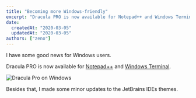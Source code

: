 ```yaml
---
title: "Becoming more Windows-friendly"
excerpt: "Dracula PRO is now available for Notepad++ and Windows Terminal"
date:
  createdAt: "2020-03-05"
  updatedAt: "2020-03-05"
authors: ["zeno"]
---
```


I have some good news for Windows users.

Dracula PRO is now available for [Notepad++](https://notepad-plus-plus.org/) and [Windows Terminal](https://github.com/microsoft/terminal).

![Dracula Pro on Windows](/images/logs/becoming-more-windows-friendly-a.png)

Besides that, I made some minor updates to the JetBrains IDEs themes.
